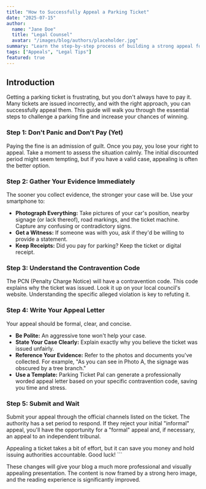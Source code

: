 ```yaml
---
title: "How to Successfully Appeal a Parking Ticket"
date: "2025-07-15"
author:
  name: "Jane Doe"
  title: "Legal Counsel"
  avatar: "/images/blog/authors/placeholder.jpg"
summary: "Learn the step-by-step process of building a strong appeal for your parking ticket, from gathering evidence to writing a compelling letter."
tags: ["Appeals", "Legal Tips"]
featured: true
---
```


## Introduction

Getting a parking ticket is frustrating, but you don't always have to pay it. Many tickets are issued incorrectly, and with the right approach, you can successfully appeal them. This guide will walk you through the essential steps to challenge a parking fine and increase your chances of winning.

### Step 1: Don't Panic and Don't Pay (Yet)

Paying the fine is an admission of guilt. Once you pay, you lose your right to appeal. Take a moment to assess the situation calmly. The initial discounted period might seem tempting, but if you have a valid case, appealing is often the better option.

### Step 2: Gather Your Evidence Immediately

The sooner you collect evidence, the stronger your case will be. Use your smartphone to:

-   **Photograph Everything:** Take pictures of your car's position, nearby signage (or lack thereof), road markings, and the ticket machine. Capture any confusing or contradictory signs.
-   **Get a Witness:** If someone was with you, ask if they'd be willing to provide a statement.
-   **Keep Receipts:** Did you pay for parking? Keep the ticket or digital receipt.

### Step 3: Understand the Contravention Code

The PCN (Penalty Charge Notice) will have a contravention code. This code explains why the ticket was issued. Look it up on your local council's website. Understanding the specific alleged violation is key to refuting it.

### Step 4: Write Your Appeal Letter

Your appeal should be formal, clear, and concise.

-   **Be Polite:** An aggressive tone won't help your case.
-   **State Your Case Clearly:** Explain exactly why you believe the ticket was issued unfairly.
-   **Reference Your Evidence:** Refer to the photos and documents you've collected. For example, "As you can see in Photo A, the signage was obscured by a tree branch."
-   **Use a Template:** Parking Ticket Pal can generate a professionally worded appeal letter based on your specific contravention code, saving you time and stress.

### Step 5: Submit and Wait

Submit your appeal through the official channels listed on the ticket. The authority has a set period to respond. If they reject your initial "informal" appeal, you'll have the opportunity for a "formal" appeal and, if necessary, an appeal to an independent tribunal.

Appealing a ticket takes a bit of effort, but it can save you money and hold issuing authorities accountable. Good luck!
\`\`\`

These changes will give your blog a much more professional and visually appealing presentation. The content is now framed by a strong hero image, and the reading experience is significantly improved.
